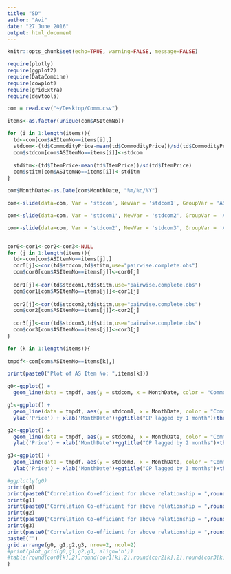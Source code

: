 ```yaml
---
title: "SD"
author: "Avi"
date: "27 June 2016"
output: html_document
---
```


```r
knitr::opts_chunk$set(echo=TRUE, warning=FALSE, message=FALSE)
```

```r
require(plotly)
require(ggplot2)
require(DataCombine)
require(cowplot)
require(gridExtra)
require(devtools) 
```


```r
com = read.csv("~/Desktop/Comm.csv")

items<-as.factor(unique(com$ASItemNo))

for (i in 1:length(items)){
  td<-com[com$ASItemNo==items[i],]
  stdcom<-(td$CommodityPrice-mean(td$CommodityPrice))/sd(td$CommodityPrice)
  com$stdcom[com$ASItemNo==items[i]]<-stdcom
  
  stditm<-(td$ItemPrice-mean(td$ItemPrice))/sd(td$ItemPrice)
  com$stitm[com$ASItemNo==items[i]]<-stditm
}

com$MonthDate<-as.Date(com$MonthDate, "%m/%d/%Y")

com<-slide(data=com, Var = 'stdcom', NewVar = 'stdcom1', GroupVar = 'ASItemNo', slideBy = -1)

com<-slide(data=com, Var = 'stdcom1', NewVar = 'stdcom2', GroupVar = 'ASItemNo', slideBy = -1)

com<-slide(data=com, Var = 'stdcom2', NewVar = 'stdcom3', GroupVar = 'ASItemNo', slideBy = -1)


cor0<-cor1<-cor2<-cor3<-NULL
for (j in 1:length(items)){
  td<-com[com$ASItemNo==items[j],]
  cor0[j]<-cor(td$stdcom,td$stitm,use="pairwise.complete.obs")
  com$cor0[com$ASItemNo==items[j]]<-cor0[j]
  
  cor1[j]<-cor(td$stdcom1,td$stitm,use="pairwise.complete.obs")
  com$cor1[com$ASItemNo==items[j]]<-cor1[j]
  
  cor2[j]<-cor(td$stdcom2,td$stitm,use="pairwise.complete.obs")
  com$cor2[com$ASItemNo==items[j]]<-cor2[j]
  
  cor3[j]<-cor(td$stdcom3,td$stitm,use="pairwise.complete.obs")
  com$cor3[com$ASItemNo==items[j]]<-cor3[j]
}

for (k in 1:length(items)){
  
tmpdf<-com[com$ASItemNo==items[k],]

print(paste0("Plot of AS Item No: ",items[k]))

g0<-ggplot() + 
  geom_line(data = tmpdf, aes(y = stdcom, x = MonthDate, color = "Commodity Price")) +geom_line(data = tmpdf, aes(y = stitm, x = MonthDate, color = "Item Price",text = paste("R2 value:",round(cor0*100,2),"%"))) + ylab('Price') + xlab('MonthDate')+ggtitle("Plot of IP vs CP")+theme_light()

g1<-ggplot() + 
  geom_line(data = tmpdf, aes(y = stdcom1, x = MonthDate, color = "Commodity Price")) +geom_line(data = tmpdf, aes(y = stitm, x = MonthDate, color = "Item Price",text = paste("R2 value:",round(cor1*100,2),"%")))  +
  ylab('Price') + xlab('MonthDate')+ggtitle("CP lagged by 1 month")+theme_light()

g2<-ggplot() + 
  geom_line(data = tmpdf, aes(y = stdcom2, x = MonthDate, color = "Commodity Price")) +geom_line(data = tmpdf, aes(y = stitm, x = MonthDate, color = "Item Price",text = paste("R2 value:",round(cor2*100,2),"%")))  +
  ylab('Price') + xlab('MonthDate')+ggtitle("CP lagged by 2 months")+theme_light()

g3<-ggplot() + 
  geom_line(data = tmpdf, aes(y = stdcom3, x = MonthDate, color = "Commodity Price")) +geom_line(data = tmpdf, aes(y = stitm, x = MonthDate, color = "Item Price",text = paste("R2 value:",round(cor3*100,2),"%")))  +
  ylab('Price') + xlab('MonthDate')+ggtitle("CP lagged by 3 months")+theme_light()

#ggplotly(g0)
print(g0)
print(paste0("Correlation Co-efficient for above relationship = ",round(cor0[k],2)))
print(g1)
print(paste0("Correlation Co-efficient for above relationship = ",round(cor1[k],2)))
print(g2)
print(paste0("Correlation Co-efficient for above relationship = ",round(cor2[k],2)))
print(g3)
print(paste0("Correlation Co-efficient for above relationship = ",round(cor3[k],2)))
paste0("")
grid.arrange(g0, g1,g2,g3, nrow=2, ncol=2)
#print(plot_grid(g0,g1,g2,g3, align='h'))
#table(round(cor0[k],2),round(cor1[k],2),round(cor2[k],2),round(cor3[k],2))
}
```


